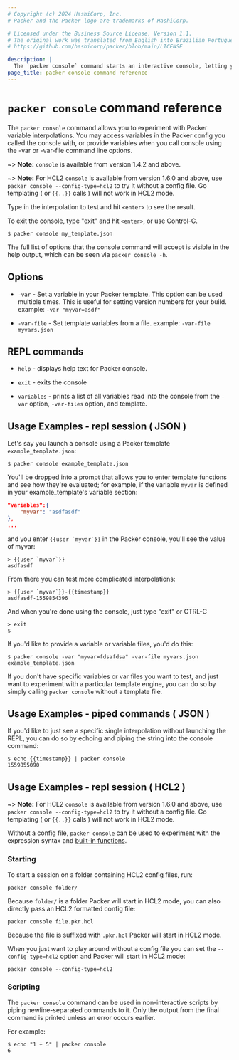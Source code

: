 ```yaml
---
# Copyright (c) 2024 HashiCorp, Inc.
# Packer and the Packer logo are trademarks of HashiCorp.

# Licensed under the Business Source License, Version 1.1.
# The original work was translated from English into Brazilian Portuguese.
# https://github.com/hashicorp/packer/blob/main/LICENSE

description: |
  The `packer console` command starts an interactive console, letting you experiment with Packer variable interpolations.
page_title: packer console command reference
---
```


# `packer console` command reference

The `packer console` command allows you to experiment with Packer variable
interpolations. You may access variables in the Packer config you called the
console with, or provide variables when you call console using the -var or
-var-file command line options.

~> **Note:** `console` is available from version 1.4.2 and above.

~> **Note:** For HCL2 `console` is available from version 1.6.0 and above, use
`packer console --config-type=hcl2` to try it without a config file. Go
templating ( or `{{..}}` calls ) will not work in HCL2 mode.

Type in the interpolation to test and hit `<enter>` to see the result.

To exit the console, type "exit" and hit `<enter>`, or use Control-C.

```shell-session
$ packer console my_template.json
```

The full list of options that the console command will accept is visible in the
help output, which can be seen via `packer console -h`.

## Options

- `-var` - Set a variable in your Packer template. This option can be used
  multiple times. This is useful for setting version numbers for your build.
  example: `-var "myvar=asdf"`

- `-var-file` - Set template variables from a file.
  example: `-var-file myvars.json`

## REPL commands

- `help` - displays help text for Packer console.

- `exit` - exits the console

- `variables` - prints a list of all variables read into the console from the
  `-var` option, `-var-files` option, and template.

## Usage Examples - repl session ( JSON )

Let's say you launch a console using a Packer template `example_template.json`:

```shell-session
$ packer console example_template.json
```

You'll be dropped into a prompt that allows you to enter template functions and
see how they're evaluated; for example, if the variable `myvar` is defined in
your example_template's variable section:

```json
"variables":{
	"myvar": "asdfasdf"
},
...
```

and you enter `` {{user `myvar`}} `` in the Packer console, you'll see the value of
myvar:

```shell-session
> {{user `myvar`}}
asdfasdf
```

From there you can test more complicated interpolations:

```shell-session
> {{user `myvar`}}-{{timestamp}}
asdfasdf-1559854396
```

And when you're done using the console, just type "exit" or CTRL-C

```shell-session
> exit
$
```

If you'd like to provide a variable or variable files, you'd do this:

```shell-session
$ packer console -var "myvar=fdsafdsa" -var-file myvars.json example_template.json
```

If you don't have specific variables or var files you want to test, and just
want to experiment with a particular template engine, you can do so by simply
calling `packer console` without a template file.

## Usage Examples - piped commands ( JSON )

If you'd like to just see a specific single interpolation without launching
the REPL, you can do so by echoing and piping the string into the console
command:

```shell-session
$ echo {{timestamp}} | packer console
1559855090
```

## Usage Examples - repl session ( HCL2 )

~> **Note:** For HCL2 `console` is available from version 1.6.0 and above, use
`packer console --config-type=hcl2` to try it without a config file. Go
templating ( or `{{..}}` calls ) will not work in HCL2 mode.

Without a config file, `packer console` can be used to experiment with the
expression syntax and [built-in functions](/packer/docs/templates/hcl_templates/functions).

### Starting

To start a session on a folder containing HCL2 config files, run:

```shell-session
packer console folder/
```

Because `folder/` is a folder Packer will start in HCL2 mode, you can also
directly pass an HCL2 formatted config file:

```shell-session
packer console file.pkr.hcl
```

Because the file is suffixed with `.pkr.hcl` Packer will start in HCL2 mode.

When you just want to play around without a config file you can set the
`--config-type=hcl2` option and Packer will start in HCL2 mode:

```shell-session
packer console --config-type=hcl2
```

### Scripting

The `packer console` command can be used in non-interactive scripts by piping
newline-separated commands to it. Only the output from the final command is
printed unless an error occurs earlier.

For example:

```shell-session
$ echo "1 + 5" | packer console
6
```
